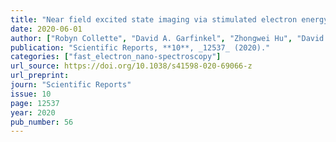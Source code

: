 ```yaml
---
title: "Near field excited state imaging via stimulated electron energy gain spectroscopy of localized surface plasmon resonances in plasmonic nanorod antennas"
date: 2020-06-01
author: ["Robyn Collette", "David A. Garfinkel", "Zhongwei Hu", "David J. Masiello", "Philip D. Rack"]
publication: "Scientific Reports, **10**, _12537_ (2020)."
categories: ["fast_electron_nano-spectroscopy"]
url_source: https://doi.org/10.1038/s41598-020-69066-z
url_preprint: 
journ: "Scientific Reports"
issue: 10
page: 12537
year: 2020
pub_number: 56
---
```

